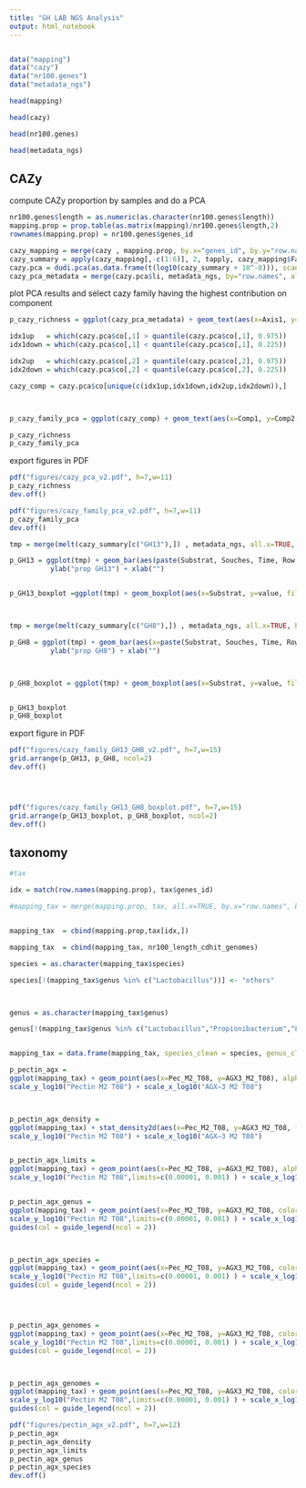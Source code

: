 ```yaml
---
title: "GH LAB NGS Analysis"
output: html_notebook
---
```


```r
```


```r
data("mapping")
data("cazy")
data("nr100.genes")
data("metadata_ngs")
```

```r

head(mapping)

head(cazy)

head(nr100.genes)

head(metadata_ngs)


```



## CAZy

compute CAZy proportion by samples and do a PCA

```r
nr100.genes$length = as.numeric(as.character(nr100.genes$length))
mapping.prop = prop.table(as.matrix(mapping)/nr100.genes$length,2)
rownames(mapping.prop) = nr100.genes$genes_id
```


```r
cazy_mapping = merge(cazy , mapping.prop, by.x="genes_id", by.y="row.names", all.x=TRUE)
cazy_summary = apply(cazy_mapping[,-c(1:6)], 2, tapply, cazy_mapping$Family, sum)
cazy.pca = dudi.pca(as.data.frame(t(log10(cazy_summary + 10^-8))), scannf=F, nf=3)
cazy_pca_metadata = merge(cazy.pca$li, metadata_ngs, by="row.names", all.x=TRUE)
```


plot PCA results and select cazy family having the highest contribution on component

```r
p_cazy_richness = ggplot(cazy_pca_metadata) + geom_text(aes(x=Axis1, y=Axis2, label=paste(Substrat, Souches, Time), col= genes.nb),size=4 )

idx1up   = which(cazy.pca$co[,1] > quantile(cazy.pca$co[,1], 0.975))
idx1down = which(cazy.pca$co[,1] < quantile(cazy.pca$co[,1], 0.225))

idx2up   = which(cazy.pca$co[,2] > quantile(cazy.pca$co[,2], 0.975))
idx2down = which(cazy.pca$co[,2] < quantile(cazy.pca$co[,2], 0.225))

cazy_comp = cazy.pca$co[unique(c(idx1up,idx1down,idx2up,idx2down)),]



p_cazy_family_pca = ggplot(cazy_comp) + geom_text(aes(x=Comp1, y=Comp2, label=row.names(cazy_comp)))

p_cazy_richness
p_cazy_family_pca

```
export figures in PDF

```r
pdf("figures/cazy_pca_v2.pdf", h=7,w=11)
p_cazy_richness
dev.off()

pdf("figures/cazy_family_pca_v2.pdf", h=7,w=11)
p_cazy_family_pca
dev.off()

```


```r
tmp = merge(melt(cazy_summary[c("GH13"),]) , metadata_ngs, all.x=TRUE, by="row.names")

p_GH13 = ggplot(tmp) + geom_bar(aes(paste(Substrat, Souches, Time, Row.names), y=value, fill=Substrat ), stat="identity")  + coord_flip() +
          ylab("prop GH13") + xlab("")


p_GH13_boxplot =ggplot(tmp) + geom_boxplot(aes(x=Substrat, y=value, fill=Substrat ))  + ylab("prop GH13") + xlab("")



tmp = merge(melt(cazy_summary[c("GH8"),]) , metadata_ngs, all.x=TRUE, by="row.names")

p_GH8 = ggplot(tmp) + geom_bar(aes(x=paste(Substrat, Souches, Time, Row.names), y=value, fill=Substrat ), stat="identity", position="dodge")  + coord_flip() +
          ylab("prop GH8") + xlab("")



p_GH8_boxplot = ggplot(tmp) + geom_boxplot(aes(x=Substrat, y=value, fill=Substrat ))  + ylab("prop GH8") + xlab("")


p_GH13_boxplot
p_GH8_boxplot

```

export figure in PDF

```r
pdf("figures/cazy_family_GH13_GH8_v2.pdf", h=7,w=15)
grid.arrange(p_GH13, p_GH8, ncol=2)
dev.off()




pdf("figures/cazy_family_GH13_GH8_boxplot.pdf", h=7,w=15)
grid.arrange(p_GH13_boxplot, p_GH8_boxplot, ncol=2)
dev.off()
```



## taxonomy


```r
#tax

idx = match(row.names(mapping.prop), tax$genes_id)

#mapping_tax = merge(mapping.prop, tax, all.x=TRUE, by.x="row.names", by.y="GeneName")


mapping_tax  = cbind(mapping.prop,tax[idx,])

mapping_tax  = cbind(mapping_tax, nr100_length_cdhit_genomes)

species = as.character(mapping_tax$species)

species[!(mapping_tax$genus %in% c("Lactobacillus"))] <- "others"



genus = as.character(mapping_tax$genus)

genus[!(mapping_tax$genus %in% c("Lactobacillus","Propionibacterium","Lactococcus","Staphylococcus","Bifidobacterium","Streptococcus","Pediococcus"))] <- "others"


mapping_tax = data.frame(mapping_tax, species_clean = species, genus_clean = genus)
```


```r
p_pectin_agx =
ggplot(mapping_tax) + geom_point(aes(x=Pec_M2_T08, y=AGX3_M2_T08), alpha=0.2) +
scale_y_log10("Pectin M2 T08") + scale_x_log10("AGX−3 M2 T08")



p_pectin_agx_density =
ggplot(mapping_tax) + stat_density2d(aes(x=Pec_M2_T08, y=AGX3_M2_T08, fill = ..level..), geom="polygon") +
scale_y_log10("Pectin M2 T08") + scale_x_log10("AGX−3 M2 T08")


p_pectin_agx_limits =
ggplot(mapping_tax) + geom_point(aes(x=Pec_M2_T08, y=AGX3_M2_T08), alpha=0.2) +
scale_y_log10("Pectin M2 T08",limits=c(0.00001, 0.001) ) + scale_x_log10("AGX−3 M2 T08",limits=c(0.00001, 0.001))


p_pectin_agx_genus =
ggplot(mapping_tax) + geom_point(aes(x=Pec_M2_T08, y=AGX3_M2_T08, color=genus_clean), alpha=0.2) +
scale_y_log10("Pectin M2 T08",limits=c(0.00001, 0.001) ) + scale_x_log10("AGX−3 M2 T08",limits=c(0.00001, 0.001)) +
guides(col = guide_legend(ncol = 2))



p_pectin_agx_species =
ggplot(mapping_tax) + geom_point(aes(x=Pec_M2_T08, y=AGX3_M2_T08, color=species_clean), alpha=0.2) +
scale_y_log10("Pectin M2 T08",limits=c(0.00001, 0.001) ) + scale_x_log10("AGX−3 M2 T08",limits=c(0.00001, 0.001)) +
guides(col = guide_legend(ncol = 2))




p_pectin_agx_genomes =
ggplot(mapping_tax) + geom_point(aes(x=Pec_M2_T08, y=AGX3_M2_T08, color=as.character(Lmu15)), alpha=0.2) +
scale_y_log10("Pectin M2 T08",limits=c(0.00001, 0.001) ) + scale_x_log10("AGX−3 M2 T08",limits=c(0.00001, 0.001)) +
guides(col = guide_legend(ncol = 2))



p_pectin_agx_genomes =
ggplot(mapping_tax) + geom_point(aes(x=Pec_M2_T08, y=AGX3_M2_T08, color=as.character(Lr47)), alpha=0.2) +
scale_y_log10("Pectin M2 T08",limits=c(0.00001, 0.001) ) + scale_x_log10("AGX−3 M2 T08",limits=c(0.00001, 0.001)) +
guides(col = guide_legend(ncol = 2))
```



```r
pdf("figures/pectin_agx_v2.pdf", h=7,w=12)
p_pectin_agx
p_pectin_agx_density
p_pectin_agx_limits
p_pectin_agx_genus
p_pectin_agx_species
dev.off()
```




